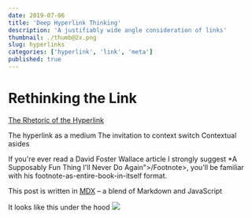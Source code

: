 ```yaml
---
date: 2019-07-06
title: 'Deep Hyperlink Thinking'
description: 'A justifiably wide angle consideration of links'
thumbnail: ./thumb@2x.png
slug: hyperlinks
categories: ['hyperlink', 'link', 'meta']
published: true
---
```


# Rethinking the Link

[The Rhetoric of the Hyperlink](https://www.ribbonfarm.com/2009/07/01/the-rhetoric-of-the-hyperlink/)

The hyperlink as a medium
The invitation to context switch
Contextual asides

If you're ever read a David Foster Wallace article <Footnote>I strongly suggest *A Supposably Fun Thing I'll Never Do Again">/Footnote>, you'll be familiar with his footnote-as-entire-book-in-itself format.

This post is written in [MDX]() – a blend of Markdown and JavaScript

It looks like this under the hood
<img src="./meta_mdx.png" /> 